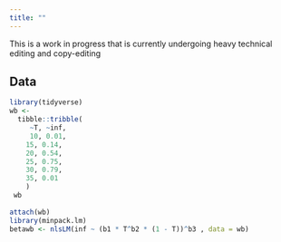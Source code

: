 ```yaml
---
title: ""
---
```


::: {.callout-note appearance="simple"}
This is a work in progress that is currently undergoing heavy technical editing and copy-editing
:::

## Data

```r
library(tidyverse)
wb <- 
  tibble::tribble(
     ~T, ~inf,
     10, 0.01,
    15, 0.14,
    20, 0.54,
    25, 0.75,
    30, 0.79,
    35, 0.01
    )
 wb
 
attach(wb)
library(minpack.lm)
betawb <- nlsLM(inf ~ (b1 * T^b2 * (1 - T))^b3 , data = wb)


```


